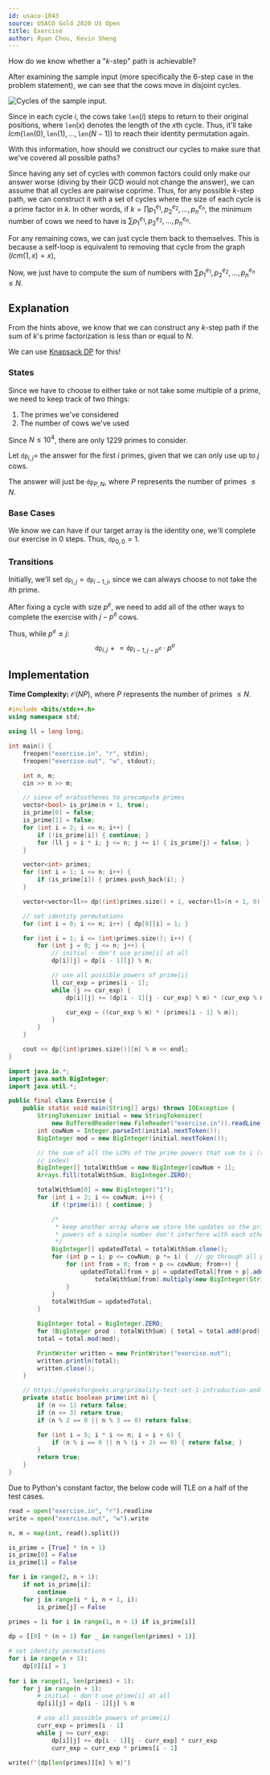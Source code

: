 ```yaml
---
id: usaco-1043
source: USACO Gold 2020 US Open
title: Exercise
author: Ryan Chou, Kevin Sheng
---
```


<Spoiler title="Hint 1">

How do we know whether a "$k$-step" path is achievable?

</Spoiler>

<Spoiler title="Hint 1 (answer)">

After examining the sample input (more specifically the $6$-step case in the problem statement),
we can see that the cows move in disjoint cycles.

![Cycles of the sample input.](/usaco-1043/hint1.png)

Since in each cycle $i$, the cows take $\texttt{len}(i)$ steps to return to their original
positions, where $\texttt{len}(x)$ denotes the length of the $x$th cycle.
Thus, it'll take $lcm(\texttt{len}(0), \texttt{len}(1), \dots, \texttt{len}(N - 1))$ to reach their
identity permutation again.

</Spoiler>

<Spoiler title="Hint 2">

With this information, how should we construct our cycles to make sure that we've covered all possible paths?

</Spoiler>

<Spoiler title="Hint 2 (answer)">

Since having any set of cycles with common factors could only make our answer worse (diving by their GCD would not change the answer),
we can assume that all cycles are pairwise coprime. Thus, for any possible $k$-step path, we can construct it with a set of cycles where
the size of each cycle is a prime factor in $k$. In other words, if $k = \prod p_1^{e_1},p_2^{e_2},\dots, p_n^{e_n}$, the minimum number of
cows we need to have is $\sum p_1^{e_1},p_2^{e_2},\dots, p_n^{e_n}$.

For any remaining cows, we can just cycle them back to themselves. This is because a self-loop is equivalent to removing that cycle from the graph ($lcm(1, x) = x$),

Now, we just have to compute the sum of numbers with $\sum p_1^{e_1},p_2^{e_2},\dots, p_n^{e_n} \leq N$.

</Spoiler>

<Spoiler title="Solution">

## Explanation

From the hints above, we know that we can construct any $k$-step path if the sum of $k$'s prime factorization is less than or equal to $N$.

We can use [Knapsack DP](/gold/knapsack) for this!

### States

Since we have to choose to either take or not take some multiple of a prime, we need to keep track of two things:
1. The primes we've considered
2. The number of cows we've used

Since $N \leq 10^4$, there are only $1229$ primes to consider.

Let $\texttt{dp}_{i,j} =$ the answer for the first $i$ primes, given that we can only use up to $j$ cows.

The answer will just be $\texttt{dp}_{P, N}$, where $P$ represents the number of primes $\leq N$.

### Base Cases
We know we can have if our target array is the identity one, we'll complete our exercise in $0$ steps. Thus, $\texttt{dp}_{0, 0} = 1$.

### Transitions

Initially, we'll set $\texttt{dp}_{i, j} = \texttt{dp}_{i -1, j}$, since we can always choose to not take the $i$th prime.

After fixing a cycle with size $p^e$, we need to add all of the other ways to complete the exercise with $j - p^e$ cows.

Thus, while $p^e \leq j$:
$$\texttt{dp}_{i, j} \mathrel{+}= \texttt{dp}_{i - 1, j - p^e} \cdot p^e$$

## Implementation

**Time Complexity:** $\mathcal{O}(NP)$, where $P$ represents the number of primes $\leq N$.

<LanguageSection>
<CPPSection>

```cpp
#include <bits/stdc++.h>
using namespace std;

using ll = long long;

int main() {
	freopen("exercise.in", "r", stdin);
	freopen("exercise.out", "w", stdout);

	int n, m;
	cin >> n >> m;

	// sieve of eratosthenes to precompute primes
	vector<bool> is_prime(n + 1, true);
	is_prime[0] = false;
	is_prime[1] = false;
	for (int i = 2; i <= n; i++) {
		if (!is_prime[i]) { continue; }
		for (ll j = i * i; j <= n; j += i) { is_prime[j] = false; }
	}

	vector<int> primes;
	for (int i = 1; i <= n; i++) {
		if (is_prime[i]) { primes.push_back(i); }
	}

	vector<vector<ll>> dp((int)primes.size() + 1, vector<ll>(n + 1, 0));

	// set identity permutations
	for (int i = 0; i <= n; i++) { dp[0][i] = 1; }

	for (int i = 1; i <= (int)primes.size(); i++) {
		for (int j = 0; j <= n; j++) {
			// initial - don't use prime[i] at all
			dp[i][j] = dp[i - 1][j] % m;

			// use all possible powers of prime[i]
			ll cur_exp = primes[i - 1];
			while (j >= cur_exp) {
				dp[i][j] += (dp[i - 1][j - cur_exp] % m) * (cur_exp % m);

				cur_exp = ((cur_exp % m) * (primes[i - 1] % m));
			}
		}
	}

	cout << dp[(int)primes.size()][n] % m << endl;
}
```

</CPPSection>
<JavaSection>

```java
import java.io.*;
import java.math.BigInteger;
import java.util.*;

public final class Exercise {
	public static void main(String[] args) throws IOException {
		StringTokenizer initial = new StringTokenizer(
		    new BufferedReader(new FileReader("exercise.in")).readLine());
		int cowNum = Integer.parseInt(initial.nextToken());
		BigInteger mod = new BigInteger(initial.nextToken());

		// the sum of all the LCMs of the prime powers that sum to i (the array
		// index)
		BigInteger[] totalWithSum = new BigInteger[cowNum + 1];
		Arrays.fill(totalWithSum, BigInteger.ZERO);

		totalWithSum[0] = new BigInteger("1");
		for (int i = 2; i <= cowNum; i++) {
			if (!prime(i)) { continue; }

			/*
			 * keep another array where we store the updates so the prime
			 * powers of a single number don't interfere with each other
			 */
			BigInteger[] updatedTotal = totalWithSum.clone();
			for (int p = i; p <= cowNum; p *= i) {  // go through all prime powers
				for (int from = 0; from + p <= cowNum; from++) {
					updatedTotal[from + p] = updatedTotal[from + p].add(
					    totalWithSum[from].multiply(new BigInteger(String.valueOf(p))));
				}
			}
			totalWithSum = updatedTotal;
		}

		BigInteger total = BigInteger.ZERO;
		for (BigInteger prod : totalWithSum) { total = total.add(prod); }
		total = total.mod(mod);

		PrintWriter written = new PrintWriter("exercise.out");
		written.println(total);
		written.close();
	}

	// https://geeksforgeeks.org/primality-test-set-1-introduction-and-school-method
	private static boolean prime(int n) {
		if (n <= 1) return false;
		if (n <= 3) return true;
		if (n % 2 == 0 || n % 3 == 0) return false;

		for (int i = 5; i * i <= n; i = i + 6) {
			if (n % i == 0 || n % (i + 2) == 0) { return false; }
		}
		return true;
	}
}
```
</JavaSection>
<PySection>

<Warning title="TLE">

Due to Python's constant factor, the below code will TLE on a half of the test cases.

</Warning>

```py
read = open("exercise.in", "r").readline
write = open("exercise.out", "w").write

n, m = map(int, read().split())

is_prime = [True] * (n + 1)
is_prime[0] = False
is_prime[1] = False

for i in range(2, n + 1):
    if not is_prime[i]:
        continue
    for j in range(i * i, n + 1, i):
        is_prime[j] = False
        
primes = [i for i in range(1, n + 1) if is_prime[i]]

dp = [[0] * (n + 1) for _ in range(len(primes) + 1)]

# set identity permutations
for i in range(n + 1):
    dp[0][i] = 1
    
for i in range(1, len(primes) + 1):
    for j in range(n + 1):
		# initial - don't use prime[i] at all
        dp[i][j] = dp[i - 1][j] % m

		# use all possible powers of prime[i]
        curr_exp = primes[i - 1]
        while j >= curr_exp:
            dp[i][j] += dp[i - 1][j - curr_exp] * curr_exp
            curr_exp = curr_exp * primes[i - 1]

write(f"{dp[len(primes)][n] % m}")
```

</PySection>
</LanguageSection>

</Spoiler>
